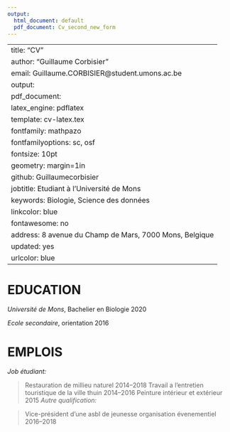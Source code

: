```yaml
---
output:
  html_document: default
  pdf_document: Cv_second_new_form
---
```

--
title: "CV"
author: "Guillaume Corbisier"
email: Guillaume.CORBISIER@student.umons.ac.be
output:
  pdf_document:
    latex_engine: pdflatex
    template: cv-latex.tex
fontfamily: mathpazo
fontfamilyoptions: sc, osf
fontsize: 10pt
geometry: margin=1in
github: Guillaumecorbisier
jobtitle: Etudiant à l'Université de Mons
keywords: Biologie, Science des données
linkcolor: blue
fontawesome: no
address: 8 avenue du Champ de Mars, 7000 Mons, Belgique
updated: yes
urlcolor: blue
---

# EDUCATION

*Université de Mons*, Bachelier en Biologie \hfill 2020

*Ecole secondaire*, orientation \hfill 2016


# EMPLOIS

*Job étudiant:*

 > Restauration de millieu naturel \hfill 2014--2018
 > Travail a l'entretien touristique de la ville thuin \hfill 2014--2016
 > Peinture intérieur et extérieur \hfill 2015
*Autre qualification:*

 > Vice-président d'une asbl de jeunesse organisation évenementiel \hfill 2016--2018
